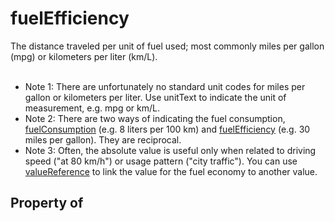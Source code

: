   

# fuelEfficiency

The distance traveled per unit of fuel used; most commonly miles per gallon (mpg) or kilometers per liter (km/L).<br/><br/>

<ul>
<li>Note 1: There are unfortunately no standard unit codes for miles per gallon or kilometers per liter. Use <Link href="/unitText">unitText</Link> to indicate the unit of measurement, e.g. mpg or km/L.</li>
<li>Note 2: There are two ways of indicating the fuel consumption, <a class="localLink" href="/fuelConsumption">fuelConsumption</a> (e.g. 8 liters per 100 km) and <a class="localLink" href="/fuelEfficiency">fuelEfficiency</a> (e.g. 30 miles per gallon). They are reciprocal.</li>
<li>Note 3: Often, the absolute value is useful only when related to driving speed ("at 80 km/h") or usage pattern ("city traffic"). You can use <a class="localLink" href="/valueReference">valueReference</a> to link the value for the fuel economy to another value.</li>
</ul>

## Property of



